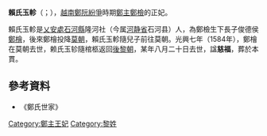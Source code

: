 '''賴氏玉軫'''（{{vie|v='''Lại Thị Ngọc Trân'''|hn=賴氏玉軫}}；{{bd|？||？||catIdx=L黎}}），[[越南|越南]][[鄭阮紛爭|鄭阮紛爭]]時期[[鄭主|鄭主]][[鄭檢|鄭檢]]的正妃。

賴氏玉軫是[[乂安處|乂安處]][[石河縣|石河縣]]隆河社（今属[[河静省|河静省]]石河县）人，為鄭檢生下長子俊德侯[[鄭檜|鄭檜]]，後來鄭檜投降[[莫朝|莫朝]]，賴氏玉軫隨兒子前往莫朝。光興七年（1584年），鄭檜在莫朝去世，赖氏玉轸隨棺柩返回[[後黎朝|後黎朝]]，某年八月二十日去世，諡'''慈福'''，葬於本貫。

==參考資料==
*《鄭氏世家》

{{莫朝皇后及鄭主王妃}}

[[Category:鄭主王妃|Category:鄭主王妃]]
[[Category:黎姓|Category:黎姓]]